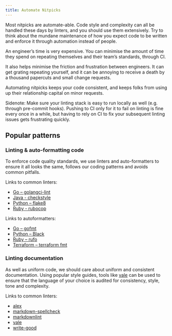 ```yaml
---
title: Automate Nitpicks
---
```


Most nitpicks are automate-able. Code style and complexity can all be handled 
these days by linters, and you should use them extensively. Try to think about 
the mundane maintenance of how you expect code to be written and enforce it 
through automation instead of people.

An engineer’s time is very expensive. You can minimise the amount of time they 
spend on repeating themselves and their team’s standards, through CI.

It also helps minimise the friction and frustration between engineers. It can 
get grating repeating yourself, and it can be annoying to receive a death by a 
thousand papercuts and small change requests. 

Automating nitpicks keeps your code consistent, and keeps folks from using up 
their relationship capital on minor requests. 

Sidenote: Make sure your linting stack is easy to run locally as well (e.g. 
through pre-commit hooks). Pushing to CI only for it to fail on linting is fine 
every once in a while, but having to rely on CI to fix your subsequent linting 
issues gets frustrating quickly.

## Popular patterns

### Linting & auto-formatting code

To enforce code quality standards, we use linters and auto-formatters to ensure
it all looks the same, follows our coding patterns and avoids common pitfalls.

Links to common linters:

* [Go – golangci-lint](https://github.com/golangci/golangci-lint)
* [Java - checkstyle](https://checkstyle.sourceforge.io/)
* [Python – flake8](https://flake8.pycqa.org/en/latest/index.html)
* [Ruby - rubocop](https://rubocop.org/)

Links to autoformatters:

* [Go – gofmt](https://pkg.go.dev/cmd/gofmt)
* [Python – Black](https://black.readthedocs.io/en/stable/)
* [Ruby – rufo](https://github.com/ruby-formatter/rufo)
* [Terraform – terraform fmt](https://developer.hashicorp.com/terraform/cli/commands/fmt)

### Linting documentation

As well as uniform code, we should care about uniform and consistent documentation.
Using popular style guides, tools like [vale](https://github.com/errata-ai/vale) 
can be used to ensure that the language of your choice is audited for consistency,
style, tone and complexity.

Links to common linters:

* [alex](https://alexjs.com/)
* [markdown-spellcheck](https://www.npmjs.com/package/markdown-spellcheck)
* [markdownlint](https://github.com/DavidAnson/markdownlint)
* [vale](https://github.com/errata-ai/vale)
* [write-good](https://github.com/btford/write-good)

